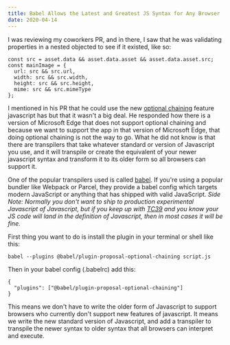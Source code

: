 ```yaml
---
title: Babel Allows the Latest and Greatest JS Syntax for Any Browser
date: 2020-04-14
---
```


I was reviewing my coworkers PR, and in there, I saw that he was validating properties in a nested objected to see if it existed, like so:
```
const src = asset.data && asset.data.asset && asset.data.asset.src;
const mainImage = {
  url: src && src.url,
  width: src && src.width,
  height: src && src.height,
  mime: src && src.mimeType
};
```
I mentioned in his PR that he could use the new [optional chaining](https://developer.mozilla.org/en-US/docs/Web/JavaScript/Reference/Operators/Optional_chaining) feature javascript has but that it wasn't a big deal. He responded how there is a version of Microsoft Edge that does not support optional chaining and because we want to support the app in that version of Microsoft Edge, that doing optional chaining is not the way to go. What he did not know is that there are transpilers that take whatever standard or version of Javascript you use, and it will transpile or create the equivalent of your newer javascript syntax and transform it to its older form so all browsers can support it. 

One of the popular transpilers used is called [babel](https://babeljs.io/). If you're using a popular bundler like Webpack or Parcel, they provide a babel config which targets modern JavaScript or anything that has shipped with valid JavaScript. *Side Note: Normally you don't want to ship to production experimental Javascript of Javascript, but if you keep up with [TC39](https://tc39.es/) and you know your JS code will land in the definition of Javascript, then in most cases it will be fine.*

First thing you want to do is install the plugin in your terminal or shell like this:
```
babel --plugins @babel/plugin-proposal-optional-chaining script.js
```
Then in your babel config (.babelrc) add this:
```
{
  "plugins": ["@babel/plugin-proposal-optional-chaining"]
}
```
This means we don't have to write the older form of Javascript to support browsers who currently don't support new features of javascript. It means we write the new standard version of Javascript, and add a transpiler to transpile the newer syntax to older syntax that all browsers can interpret and execute.
